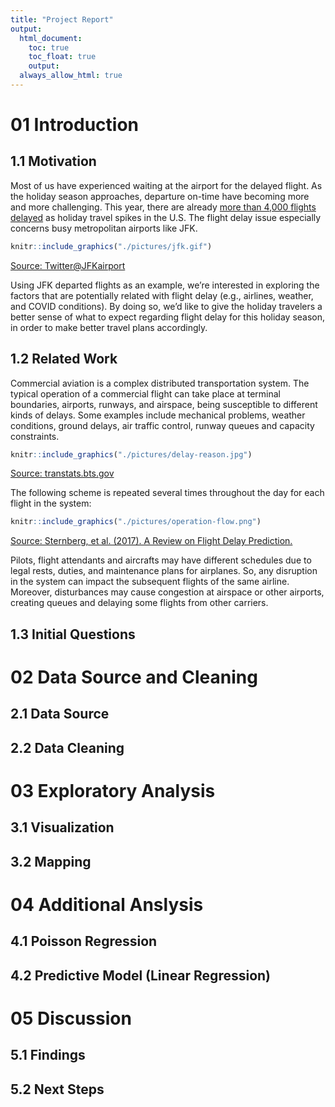 ```yaml
---
title: "Project Report"
output: 
  html_document:
    toc: true
    toc_float: true
    output: 
  always_allow_html: true
---
```


# 01 Introduction 

## 1.1 Motivation

Most of us have experienced waiting at the airport for the delayed flight. As the holiday season approaches, departure on-time have becoming more and more challenging. This year, there are already [more than 4,000 flights delayed](https://www.npr.org/2022/11/27/1139327883/flights-delayed-canceled-holiday-travel-thanksgiving) as holiday travel spikes in the U.S. The flight delay issue especially concerns busy metropolitan airports like JFK.

```r
knitr::include_graphics("./pictures/jfk.gif")
```

[Source: Twitter@JFKairport](https://twitter.com/JFKairport/status/1596760846075850752?s=20&t=izIa7AkbJaJ96p0IvvPFVw)

Using JFK departed flights as an example, we’re interested in exploring the factors that are potentially related with flight delay (e.g., airlines, weather, and COVID conditions). By doing so, we'd like to give the holiday travelers a better sense of what to expect regarding flight delay for this holiday season, in order to make better travel plans accordingly. 


## 1.2 Related Work

Commercial aviation is a complex distributed transportation system. The typical operation of a commercial flight can take place at terminal boundaries, airports, runways, and airspace, being susceptible to different kinds of delays. Some examples include mechanical problems, weather conditions, ground delays, air traffic control, runway queues and capacity constraints.


```r
knitr::include_graphics("./pictures/delay-reason.jpg")
```

[Source: transtats.bts.gov](https://www.transtats.bts.gov/OT_Delay/OT_DelayCause1.asp)

The following scheme is repeated several times throughout the day for each flight in the system: 

```r
knitr::include_graphics("./pictures/operation-flow.png")
```

[Source: Sternberg, et al. (2017). A Review on Flight Delay Prediction.](https://www.researchgate.net/publication/315382748_A_Review_on_Flight_Delay_Prediction)

Pilots, flight attendants and aircrafts may have different schedules due to legal rests, duties, and maintenance plans for airplanes. So, any disruption in the system can impact the subsequent flights of the same airline. Moreover, disturbances may cause congestion at airspace or other airports, creating queues and delaying some flights from other carriers. 


## 1.3 Initial Questions


# 02 Data Source and Cleaning

## 2.1 Data Source

## 2.2 Data Cleaning


# 03 Exploratory Analysis

## 3.1 Visualization

## 3.2 Mapping


# 04 Additional Anslysis

## 4.1 Poisson Regression

## 4.2 Predictive Model (Linear Regression)


# 05 Discussion

## 5.1 Findings

## 5.2 Next Steps
